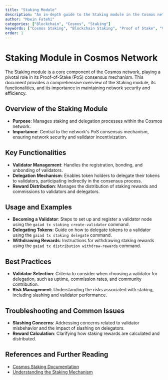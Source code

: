 ```yaml
---
title: "Staking Module"
description: "An in-depth guide to the Staking module in the Cosmos network, detailing its mechanisms, functionalities, and role in network security and consensus."
author: "Moein Fatehi"
categories: ["Blockchain", "Cosmos", "Staking"]
keywords: ["Cosmos Staking", "Blockchain Staking", "Proof of Stake", "Validator Nodes", "Delegation"]
order: 1
---
```


# Staking Module in Cosmos Network

The Staking module is a core component of the Cosmos network, playing a pivotal role in its Proof-of-Stake (PoS) consensus mechanism. This document provides a comprehensive overview of the Staking module, its functionalities, and its importance in maintaining network security and efficiency.

## Overview of the Staking Module
- **Purpose**: Manages staking and delegation processes within the Cosmos network.
- **Importance**: Central to the network's PoS consensus mechanism, ensuring network security and validator incentivization.

## Key Functionalities
- **Validator Management**: Handles the registration, bonding, and unbonding of validators.
- **Delegation Mechanism**: Enables token holders to delegate their tokens to validators, participating indirectly in the consensus process.
- **Reward Distribution**: Manages the distribution of staking rewards and commissions to validators and delegators.

## Usage and Examples
- **Becoming a Validator**: Steps to set up and register a validator node using the `gaiad tx staking create-validator` command.
- **Delegating Tokens**: Guide on how to delegate tokens to a validator using the `gaiad tx staking delegate` command.
- **Withdrawing Rewards**: Instructions for withdrawing staking rewards using the `gaiad tx distribution withdraw-rewards` command.

## Best Practices
- **Validator Selection**: Criteria to consider when choosing a validator for delegation, such as uptime, commission rates, and community contribution.
- **Risk Management**: Understanding the risks associated with staking, including slashing and validator performance.

## Troubleshooting and Common Issues
- **Slashing Concerns**: Addressing concerns related to validator misbehavior and the impact of slashing on delegators.
- **Reward Calculation**: Clarifying how staking rewards are calculated and distributed.

## References and Further Reading
- [Cosmos Staking Documentation](https://docs.cosmos.network/master/modules/staking/)
- [Understanding the Staking Mechanism](https://blog.cosmos.network/understanding-the-staking-mechanism-a-brief-study-5cadbf1c4c2d)

